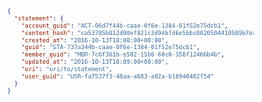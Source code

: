 ```json Response
{
  "statement": {  
    "account_guid": "ACT-06d7f44b-caae-0f6e-1384-01f52e75dcb1",
    "content_hash": "ca53785b812d00ef821c3d94bfd6e5bbc0020504410589b7ea8552169f021981",
    "created_at": "2016-10-13T18:08:00+00:00",
    "guid": "STA-737a344b-caae-0f6e-1384-01f52e75dcb1",
    "member_guid": "MBR-7c6f361b-e582-15b6-60c0-358f12466b4b",
    "updated_at": "2016-10-13T18:09:00+00:00",
    "uri": "uri/to/statement",
    "user_guid": "USR-fa7537f3-48aa-a683-a02a-b18940482f54"
  }
}
```

